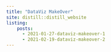 ```yaml
---
title: "DataViz MakeOver"
site: distill::distill_website
listing:
    posts:
      - 2021-01-27-dataviz-makeover-1
      - 2021-02-19-dataviz-makeover-2
---
```

